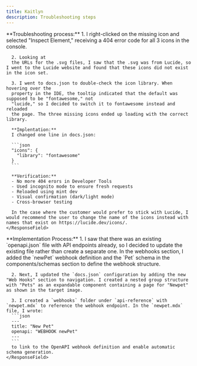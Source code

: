 ```yaml
---
title: Kaitlyn
description: Troubleshooting steps
---
```


<ResponseField name="Issue 1">
  <Expandable title="Issue 1">
    <ResponseField>
      **Troubleshooting process:**
      1. I right-clicked on the missing icon and selected "Inspect Element," receiving a 404 error code for all 3 icons in the console.

      2. Looking at
      the URLs for the .svg files, I saw that the .svg was from Lucide, so I went to the Lucide website and found that these icons did not exist in the icon set.

      3. I went to docs.json to double-check the icon library. When hovering over the
      property in the IDE, the tooltip indicated that the default was supposed to be "fontawesome," not
      "lucide," so I decided to switch it to fontawesome instead and reloaded
      the page. The three missing icons ended up loading with the correct library.

      **Implentation:**
      I changed one line in docs.json:

      ```json
      "icons": {
        "library": "fontawesome"
      }
      ```

      **Verification:**
      - No more 404 erors in Developer Tools
      - Used incognito mode to ensure fresh requests
      - Reloaded using mint dev
      - Visual confirmation (dark/light mode)
      - Cross-browser testing

      In the case where the customer would prefer to stick with Lucide, I would recommend the user to change the name of the icons instead with names that exist on https://lucide.dev/icons/.
    </ResponseField>

  </Expandable>
</ResponseField>

<ResponseField name="Issue 2">
  <Expandable title="Issue 2">
    <ResponseField>
      **Implementation Process:**
      1. I saw that there was an existing `openapi.json` file with API endpoints already, so I decided to update the existing file rather than create a separate one. In the webhooks section, I added the `newPet` webhook definition and the `Pet` schema in the components/schemas section to define the webhook structure.

      2. Next, I updated the `docs.json` configuration by adding the new "Web Hooks" section to navigation. I created a nested group structure with "Pets" as an expandable component containing a page for "Newpet" as shown in the target image.

      3. I created a `webhooks` folder under `api-reference` with `newpet.mdx` to reference the webhook endpoint. In the `newpet.mdx` file, I wrote:
      ```json
      ---
      title: "New Pet"
      openapi: "WEBHOOK newPet"
      ---
      ```
      to link to the OpenAPI webhook definition and enable automatic schema generation.
    </ResponseField>

  </Expandable>
</ResponseField>
